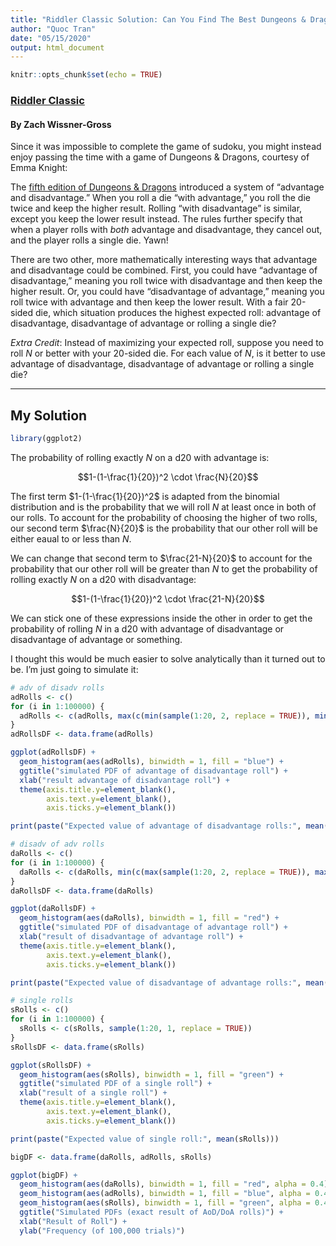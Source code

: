 ```yaml
---
title: "Riddler Classic Solution: Can You Find The Best Dungeons & Dragons Strategy?"
author: "Quoc Tran"
date: "05/15/2020"
output: html_document
---
```


```r
knitr::opts_chunk$set(echo = TRUE)
```

### [Riddler Classic](https://fivethirtyeight.com/features/can-you-find-the-best-dungeons-dragons-strategy/)

#### By Zach Wissner-Gross

Since it was impossible to complete the game of sudoku, you might instead enjoy passing the time with a game of Dungeons & Dragons, courtesy of Emma Knight:

The [fifth edition of Dungeons & Dragons](https://5thsrd.org/rules/advantage_and_disadvantage/) introduced a system of “advantage and disadvantage.” When you roll a die “with advantage,” you roll the die twice and keep the higher result. Rolling “with disadvantage” is similar, except you keep the lower result instead. The rules further specify that when a player rolls with *both* advantage and disadvantage, they cancel out, and the player rolls a single die. Yawn!

There are two other, more mathematically interesting ways that advantage and disadvantage could be combined. First, you could have “advantage of disadvantage,” meaning you roll twice with disadvantage and then keep the higher result. Or, you could have “disadvantage of advantage,” meaning you roll twice with advantage and then keep the lower result. With a fair 20-sided die, which situation produces the highest expected roll: advantage of disadvantage, disadvantage of advantage or rolling a single die?

*Extra Credit*: Instead of maximizing your expected roll, suppose you need to roll $N$ or better with your 20-sided die. For each value of $N$, is it better to use advantage of disadvantage, disadvantage of advantage or rolling a single die?

***

## My Solution

```r
library(ggplot2)
```

The probability of rolling exactly $N$ on a d20 with advantage is:

$$1-(1-\frac{1}{20})^2 \cdot \frac{N}{20}$$

The first term $1-(1-\frac{1}{20})^2$ is adapted from the binomial distribution and is the probability that we will roll $N$ at least once in both of our rolls. To account for the probability of choosing the higher of two rolls, our second term $\frac{N}{20}$ is the probability that our other roll will be either eaual to or less than $N$.

We can change that second term to $\frac{21-N}{20}$ to account for the probability that our other roll will be greater than $N$ to get the probability of rolling exactly $N$ on a d20 with disadvantage:

$$1-(1-\frac{1}{20})^2 \cdot \frac{21-N}{20}$$

We can stick one of these expressions inside the other in order to get the probability of rolling $N$ in a d20 with advantage of disadvantage or disadvantage of advantage or something.

I thought this would be much easier to solve analytically than it turned out to be. I'm just going to simulate it:

```r
# adv of disadv rolls
adRolls <- c()
for (i in 1:100000) {
  adRolls <- c(adRolls, max(c(min(sample(1:20, 2, replace = TRUE)), min(sample(1:20, 2, replace = TRUE)))))
}
adRollsDF <- data.frame(adRolls)

ggplot(adRollsDF) +
  geom_histogram(aes(adRolls), binwidth = 1, fill = "blue") +
  ggtitle("simulated PDF of advantage of disadvantage roll") +
  xlab("result advantage of disadvantage roll") +
  theme(axis.title.y=element_blank(),
        axis.text.y=element_blank(),
        axis.ticks.y=element_blank())

print(paste("Expected value of advantage of disadvantage rolls:", mean(adRolls)))
```
```r
# disadv of adv rolls
daRolls <- c()
for (i in 1:100000) {
  daRolls <- c(daRolls, min(c(max(sample(1:20, 2, replace = TRUE)), max(sample(1:20, 2, replace = TRUE)))))
}
daRollsDF <- data.frame(daRolls)

ggplot(daRollsDF) +
  geom_histogram(aes(daRolls), binwidth = 1, fill = "red") +
  ggtitle("simulated PDF of disadvantage of advantage roll") +
  xlab("result of disadvantage of advantage roll") +
  theme(axis.title.y=element_blank(),
        axis.text.y=element_blank(),
        axis.ticks.y=element_blank())

print(paste("Expected value of disadvantage of advantage rolls:", mean(daRolls)))
```

```r
# single rolls
sRolls <- c()
for (i in 1:100000) {
  sRolls <- c(sRolls, sample(1:20, 1, replace = TRUE))
}
sRollsDF <- data.frame(sRolls)

ggplot(sRollsDF) +
  geom_histogram(aes(sRolls), binwidth = 1, fill = "green") +
  ggtitle("simulated PDF of a single roll") +
  xlab("result of a single roll") +
  theme(axis.title.y=element_blank(),
        axis.text.y=element_blank(),
        axis.ticks.y=element_blank())

print(paste("Expected value of single roll:", mean(sRolls)))
```


```r
bigDF <- data.frame(daRolls, adRolls, sRolls)

ggplot(bigDF) +
  geom_histogram(aes(daRolls), binwidth = 1, fill = "red", alpha = 0.4) +
  geom_histogram(aes(adRolls), binwidth = 1, fill = "blue", alpha = 0.4) +
  geom_histogram(aes(sRolls), binwidth = 1, fill = "green", alpha = 0.4) +
  ggtitle("Simulated PDFs (exact result of AoD/DoA rolls)") +
  xlab("Result of Roll") +
  ylab("Frequency (of 100,000 trials)")
```

